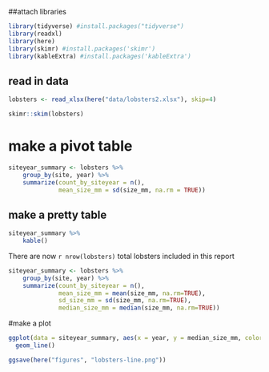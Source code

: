##attach libraries
```r
library(tidyverse) #install.packages("tidyverse")
library(readxl)
library(here)
library(skimr) #install.packages('skimr')  
library(kableExtra) #install.packages('kableExtra')
```

## read in data
```r
lobsters <- read_xlsx(here("data/lobsters2.xlsx"), skip=4)

skimr::skim(lobsters)
```
# make a pivot table
```r
siteyear_summary <- lobsters %>%
    group_by(site, year) %>%
    summarize(count_by_siteyear = n(),
              mean_size_mm = sd(size_mm, na.rm = TRUE))
```

## make a pretty table
```r
siteyear_summary %>%
    kable()
```
There are now `r nrow(lobsters)` total lobsters included in this report

```r
siteyear_summary <- lobsters %>%
    group_by(site, year) %>%
    summarize(count_by_siteyear = n(),
              mean_size_mm = mean(size_mm, na.rm=TRUE),
              sd_size_mm = sd(size_mm, na.rm=TRUE),
              median_size_mm = median(size_mm, na.rm=TRUE))
```
#make a plot
```r
ggplot(data = siteyear_summary, aes(x = year, y = median_size_mm, color = site)) +
  geom_line()

ggsave(here("figures", "lobsters-line.png"))
```

